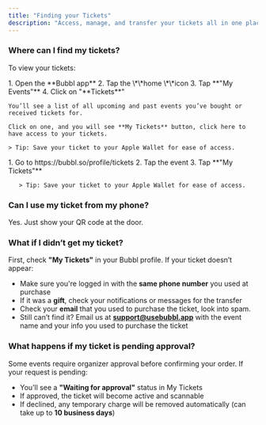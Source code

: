 ```yaml
---
title: "Finding your Tickets"
description: "Access, manage, and transfer your tickets all in one place — no emails, no printouts, just your phone."
---
```


### Where can I find my tickets?

To view your tickets:

<Tabs>
  <Tab title="App">
    1. Open the **Bubbl app**
    2. Tap the \*\*home \*\*icon
    3. Tap **"My Events"**
    4. Click on "**Tickets**"

    You’ll see a list of all upcoming and past events you’ve bought or received tickets for.

    Click on one, and you will see **My Tickets** button, click here to have access to your tickets.

    > Tip: Save your ticket to your Apple Wallet for ease of access.
  </Tab>
  <Tab title="Web">
    1. Go to https://bubbl.so/profile/tickets
    2. Tap the event
    3. Tap **"My Tickets"**

       > Tip: Save your ticket to your Apple Wallet for ease of access.
  </Tab>
</Tabs>

### Can I use my ticket from my phone?

Yes. Just show your QR code at the door.

### What if I didn’t get my ticket?

First, check **"My Tickets"** in your Bubbl profile. If your ticket doesn’t appear:

- Make sure you're logged in with the **same phone number** you used at purchase
- If it was a **gift**, check your notifications or messages for the transfer
- Check your **email** that you used to purchase the ticket, look into spam.
- Still can’t find it? Email us at [**support@usebubbl.app**](mailto:support@usebubbl.app) with the event name and your info you used to purchase the ticket

### What happens if my ticket is pending approval?

Some events require organizer approval before confirming your order. If your request is pending:

- You’ll see a **"Waiting for approval"** status in My Tickets
- If approved, the ticket will become active and scannable
- If declined, any temporary charge will be removed automatically (can take up to **10 business days**)